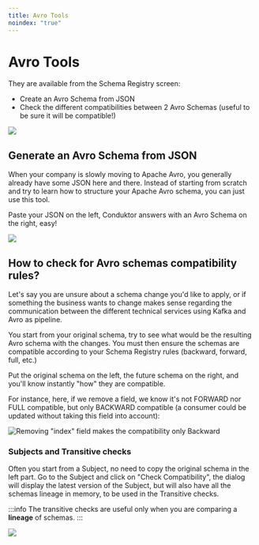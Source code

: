 ```yaml
---
title: Avro Tools
noindex: "true"
---
```


# Avro Tools

They are available from the Schema Registry screen:

- Create an Avro Schema from JSON
- Check the different compatibilities between 2 Avro Schemas \(useful to be sure it will be compatible!\)

![](../../assets/screenshot-2020-09-20-at-19.19.14.png)

## Generate an Avro Schema from JSON

When your company is slowly moving to Apache Avro, you generally already have some JSON here and there. Instead of starting from scratch and try to learn how to structure your Apache Avro schema, you can just use this tool.

Paste your JSON on the left, Conduktor answers with an Avro Schema on the right, easy!

![](../../assets/screenshot-2020-09-20-at-19.22.55.png)

## How to check for Avro schemas compatibility rules?

Let's say you are unsure about a schema change you'd like to apply, or if something the business wants to change makes sense regarding the communication between the different technical services using Kafka and Avro as pipeline.

You start from your original schema, try to see what would be the resulting Avro schema with the changes. You must then ensure the schemas are compatible according to your Schema Registry rules \(backward, forward, full, etc.\)

Put the original schema on the left, the future schema on the right, and you'll know instantly "how" they are compatible.

For instance, here, if we remove a field, we know it's not FORWARD nor FULL compatible, but only BACKWARD compatible \(a consumer could be updated without taking this field into account\):

![Removing "index" field makes the compatibility only Backward](../../assets/screenshot-2020-09-20-at-19.25.20.png)

### Subjects and Transitive checks

Often you start from a Subject, no need to copy the original schema in the left part. Go to the Subject and click on "Check Compatibility", the dialog will display the latest version of the Subject, but will also have all the schemas lineage in memory, to be used in the Transitive checks.

:::info
The transitive checks are useful only when you are comparing a **lineage** of
schemas.
:::

![](../../assets/screenshot-2020-09-20-at-19.33.50.png)

